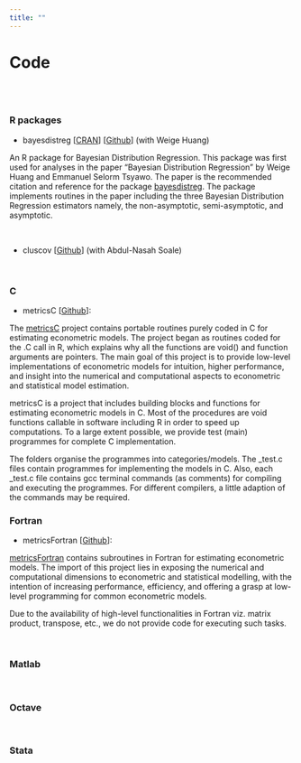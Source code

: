 ---
title: ""
---

# **Code**

<br><br>

### **R packages**

* bayesdistreg [[CRAN](https://CRAN.R-project.org/package=bayesdistreg)] [[Github](https://estsyawo.github.io/bayesdistreg/index.html)] (with Weige Huang)

An R package for Bayesian Distribution Regression. This package was first used for analyses in the paper "Bayesian Distribution Regression" by Weige Huang and Emmanuel Selorm Tsyawo. The paper is the recommended citation and reference for the package [bayesdistreg](https://estsyawo.github.io/bayesdistreg/index.html). The package implements routines in the paper including the three Bayesian Distribution Regression estimators namely, the non-asymptotic, semi-asymptotic, and asymptotic.

<br>

* cluscov [[Github](https://github.com/estsyawo/cluscov)] (with Abdul-Nasah Soale)

<br>

### **C**

* metricsC [[Github](https://github.com/estsyawo/metricsC)]:

The [metricsC](https://github.com/estsyawo/metricsC) project contains portable routines purely coded in C for estimating econometric models. The project began as routines coded for the .C call in R, which explains why all the functions are void() and function arguments are pointers. The main goal of this project is to provide low-level implementations of econometric models for intuition, higher performance, and insight into the numerical and computational aspects to econometric and statistical model estimation.

metricsC is a project that includes building blocks and functions for estimating econometric models in C. Most of the procedures are void functions callable in software including R in order to speed up computations. To a large extent possible, we provide test (main) programmes for complete C implementation.

The folders organise the programmes into categories/models. The _test.c files contain programmes for implementing the models in C. Also, each  _test.c file contains gcc terminal commands (as comments) for compiling and executing the programmes. For different compilers, a little adaption of the commands may be required.


### **Fortran**

* metricsFortran [[Github](https://github.com/estsyawo/metricsFortran)]:

[metricsFortran](https://github.com/estsyawo/metricsFortran) contains subroutines in Fortran for estimating econometric models. The import of this project lies in exposing the numerical and computational dimensions to econometric and statistical modelling, with the intention of increasing performance, efficiency, and offering a grasp at low-level programming for common econometric models.

Due to the availability of high-level functionalities in Fortran viz. matrix product, transpose, etc., we do not provide code for executing such tasks.

<br>

### **Matlab**

<br>

### **Octave**

<br>

### **Stata**